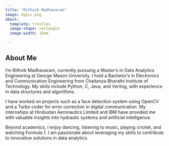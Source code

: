 ```yaml
---
title: "Rithvik Madhavaram"
image: mypic.png
about: 
  template: trestles
  image-shape: rectangle
  image-width: 15em

---
```


## About Me

I’m Rithvik Madhavaram, currently pursuing a Master's in Data Analytics Engineering at George Mason University. I hold a Bachelor's in Electronics and Communication Engineering from Chaitanya Bharathi Institute of Technology. My skills include Python, C, Java, and Verilog, with experience in data structures and algorithms.

I have worked on projects such as a face detection system using OpenCV and a Turbo coder for error correction in digital communication. My internships at Hindustan Aeronautics Limited and IBM have provided me with valuable insights into hydraulic systems and artificial intelligence.

Beyond academics, I enjoy dancing, listening to music, playing cricket, and watching Formula 1. I am passionate about leveraging my skills to contribute to innovative solutions in data analytics.
